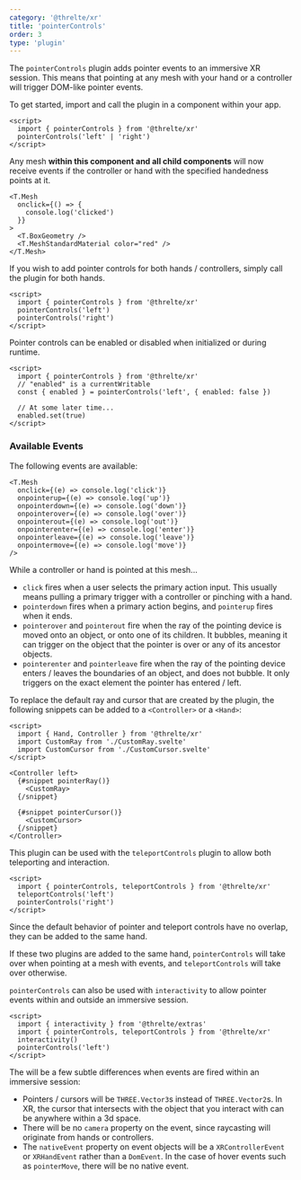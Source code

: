```yaml
---
category: '@threlte/xr'
title: 'pointerControls'
order: 3
type: 'plugin'
---
```


The `pointerControls` plugin adds pointer events to an immersive XR session. This means that pointing at any mesh with your hand or a controller will trigger DOM-like pointer events.

To get started, import and call the plugin in a component within your app.

```svelte
<script>
  import { pointerControls } from '@threlte/xr'
  pointerControls('left' | 'right')
</script>
```

Any mesh **within this component and all child components** will now receive events if the controller or hand with the specified handedness points at it.

```svelte
<T.Mesh
  onclick={() => {
    console.log('clicked')
  }}
>
  <T.BoxGeometry />
  <T.MeshStandardMaterial color="red" />
</T.Mesh>
```

If you wish to add pointer controls for both hands / controllers, simply call the plugin for both hands.

```svelte
<script>
  import { pointerControls } from '@threlte/xr'
  pointerControls('left')
  pointerControls('right')
</script>
```

Pointer controls can be enabled or disabled when initialized or during runtime.

```svelte
<script>
  import { pointerControls } from '@threlte/xr'
  // "enabled" is a currentWritable
  const { enabled } = pointerControls('left', { enabled: false })

  // At some later time...
  enabled.set(true)
</script>
```

### Available Events

The following events are available:

```svelte
<T.Mesh
  onclick={(e) => console.log('click')}
  onpointerup={(e) => console.log('up')}
  onpointerdown={(e) => console.log('down')}
  onpointerover={(e) => console.log('over')}
  onpointerout={(e) => console.log('out')}
  onpointerenter={(e) => console.log('enter')}
  onpointerleave={(e) => console.log('leave')}
  onpointermove={(e) => console.log('move')}
/>
```

While a controller or hand is pointed at this mesh...

- `click` fires when a user selects the primary action input. This usually means pulling a primary trigger with a controller or pinching with a hand.
- `pointerdown` fires when a primary action begins, and `pointerup` fires when it ends.
- `pointerover` and `pointerout` fire when the ray of the pointing device is moved onto an object, or onto one of its children. It bubbles, meaning it can trigger on the object that the pointer is over or any of its ancestor objects.
- `pointerenter` and `pointerleave` fire when the ray of the pointing device enters / leaves the boundaries of an object, and does not bubble. It only triggers on the exact element the pointer has entered / left.

To replace the default ray and cursor that are created by the plugin, the following snippets can be added to a `<Controller>` or a `<Hand>`:

```svelte
<script>
  import { Hand, Controller } from '@threlte/xr'
  import CustomRay from './CustomRay.svelte'
  import CustomCursor from './CustomCursor.svelte'
</script>

<Controller left>
  {#snippet pointerRay()}
    <CustomRay>
  {/snippet}

  {#snippet pointerCursor()}
    <CustomCursor>
  {/snippet}
</Controller>
```

This plugin can be used with the `teleportControls` plugin to allow both teleporting and interaction.

```svelte
<script>
  import { pointerControls, teleportControls } from '@threlte/xr'
  teleportControls('left')
  pointerControls('right')
</script>
```

Since the default behavior of pointer and teleport controls have no overlap, they can be added to the same hand.

If these two plugins are added to the same hand, `pointerControls` will take over when pointing at a mesh with events, and `teleportControls` will take over otherwise.

`pointerControls` can also be used with `interactivity` to allow pointer events within and outside an immersive session.

```svelte
<script>
  import { interactivity } from '@threlte/extras'
  import { pointerControls, teleportControls } from '@threlte/xr'
  interactivity()
  pointerControls('left')
</script>
```

The will be a few subtle differences when events are fired within an immersive session:

- Pointers / cursors will be `THREE.Vector3`s instead of `THREE.Vector2`s. In XR, the cursor that intersects with the object that you interact with can be anywhere within a 3d space.
- There will be no `camera` property on the event, since raycasting will originate from hands or controllers.
- The `nativeEvent` property on event objects will be a `XRControllerEvent` or `XRHandEvent` rather than a `DomEvent`. In the case of hover events such as `pointerMove`, there will be no native event.

<Example path="xr/pointer-controls" />
